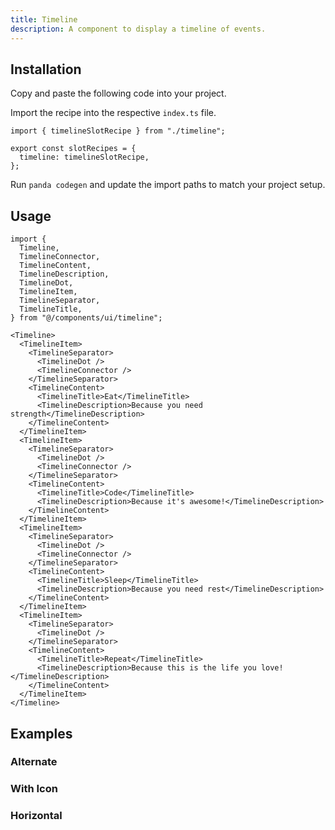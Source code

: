 ```yaml
---
title: Timeline
description: A component to display a timeline of events.
---
```


<ComponentPreview name="timeline-demo" />

## Installation

<Steps>

<Step>Copy and paste the following code into your project.</Step>

<ComponentSource name="timeline.ts" type="slot-recipe" />

<ComponentSource name="timeline.tsx" type="component" />

<Step>Import the recipe into the respective `index.ts` file.</Step>

```tsx
import { timelineSlotRecipe } from "./timeline";

export const slotRecipes = {
  timeline: timelineSlotRecipe,
};
```

<Step>Run `panda codegen` and update the import paths to match your project setup.</Step>

</Steps>

## Usage

```tsx
import {
  Timeline,
  TimelineConnector,
  TimelineContent,
  TimelineDescription,
  TimelineDot,
  TimelineItem,
  TimelineSeparator,
  TimelineTitle,
} from "@/components/ui/timeline";
```

```tsx
<Timeline>
  <TimelineItem>
    <TimelineSeparator>
      <TimelineDot />
      <TimelineConnector />
    </TimelineSeparator>
    <TimelineContent>
      <TimelineTitle>Eat</TimelineTitle>
      <TimelineDescription>Because you need strength</TimelineDescription>
    </TimelineContent>
  </TimelineItem>
  <TimelineItem>
    <TimelineSeparator>
      <TimelineDot />
      <TimelineConnector />
    </TimelineSeparator>
    <TimelineContent>
      <TimelineTitle>Code</TimelineTitle>
      <TimelineDescription>Because it's awesome!</TimelineDescription>
    </TimelineContent>
  </TimelineItem>
  <TimelineItem>
    <TimelineSeparator>
      <TimelineDot />
      <TimelineConnector />
    </TimelineSeparator>
    <TimelineContent>
      <TimelineTitle>Sleep</TimelineTitle>
      <TimelineDescription>Because you need rest</TimelineDescription>
    </TimelineContent>
  </TimelineItem>
  <TimelineItem>
    <TimelineSeparator>
      <TimelineDot />
    </TimelineSeparator>
    <TimelineContent>
      <TimelineTitle>Repeat</TimelineTitle>
      <TimelineDescription>Because this is the life you love!</TimelineDescription>
    </TimelineContent>
  </TimelineItem>
</Timeline>
```

## Examples

### Alternate

<ComponentPreview name="timeline-alternate" />

### With Icon

<ComponentPreview name="timeline-with-icon" />

### Horizontal

<ComponentPreview name="timeline-horizontal" />
